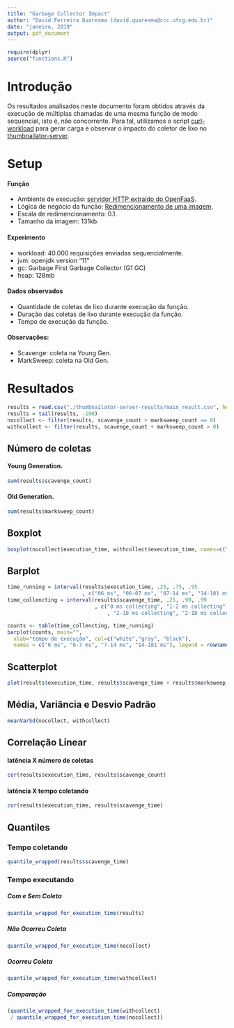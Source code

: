 ```yaml
---
title: "Garbage Collector Impact"
author: "David Ferreira Quaresma (david.quaresma@ccc.ufcg.edu.br)"
date: "janeiro, 2019"
output: pdf_document
---
```


```r
require(dplyr)
source("functions.R")
```

# Introdução
Os resultados analisados neste documento foram obtidos através da execução de múltiplas chamadas de uma mesma função de modo sequencial, isto é, não concorrente. Para tal, utilizamos o script [curl-workload](https://github.com/dfquaresma/pibic-faas/blob/master/analysis/curl-workload.sh) para gerar carga e observar o impacto do coletor de lixo no [thumbnailator-server](https://github.com/dfquaresma/pibic-faas/tree/master/functions/thumbnailator/thumbnailator-server-maven).   

# Setup

#### Função 
- Ambiente de execução: [servidor HTTP extraído do OpenFaaS](https://github.com/dfquaresma/pibic-faas/blob/master/functions/thumbnailator/thumbnailator-server-maven/src/main/java/com/thumbnailator/server/App.java).
- Lógica de negócio da função: [Redimencionamento de uma imagem](https://github.com/dfquaresma/pibic-faas/blob/master/functions/thumbnailator/thumbnailator-server-maven/src/main/java/com/thumbnailator/function/Handler.java).
- Escala de redimencionamento: 0.1.
- Tamanho da imagem: 131kb.

#### Experimento
- workload: 40.000 requisições enviadas sequencialmente.
- jvm: openjdk version "11"
- gc:  Garbage First Garbage Collector (G1 GC) 
- heap: 128mb

#### Dados observados 
- Quantidade de coletas de lixo durante execução da função.
- Duração das coletas de lixo durante execução da função.
- Tempo de execução da função.

#### Observações:
- Scavenge: coleta na Young Gen.
- MarkSweep: coleta na Old Gen.

# Resultados
```r
results = read.csv("./thumbnailator-server-results/main_result.csv", header=T, dec=".")
results = tail(results, -100)
nocollect <- filter(results, scavenge_count + marksweep_count == 0)
withcollect <- filter(results, scavenge_count + marksweep_count > 0)
```

## Número de coletas
#### Young Generation.
```r
sum(results$scavenge_count)
```
#### Old Generation.
```r
sum(results$marksweep_count) 
```

## Boxplot
```r
boxplot(nocollect$execution_time, withcollect$execution_time, names=c("Não Ocorreu Coleta", "Ocorreu Coleta"), main="", outline=FALSE)
```

## Barplot
```r
time_running = interval(results$execution_time, .25, .75, .95
                        , c("06 ms", "06-07 ms", "07-14 ms", "14-181 ms"))
time_collencting = interval(results$scavenge_time, .25, .99, .99
                            , c("0 ms collecting", "1-2 ms collecting"
                                , "2-18 ms collecting", "2-18 ms collecting"))

counts <- table(time_collencting, time_running)
barplot(counts, main="",
  xlab="tempo de execução", col=c("white","gray", "black"),
  names = c("6 ms", "6-7 ms", "7-14 ms", "14-181 ms"), legend = rownames(counts))
```

## Scatterplot
```r
plot(results$execution_time, results$scavenge_time + results$marksweep_time, xlab="tempo de execução (ms)", ylab="duração das coletas", main="Tempo de Execução X Duração das Coletas")
```

## Média, Variância e Desvio Padrão 
```r
meanVarSd(nocollect, withcollect)
```

## Correlação Linear
#### latência X número de coletas
```r
cor(results$execution_time, results$scavenge_count)
```
#### latência X tempo coletando
```r
cor(results$execution_time, results$scavenge_time)
```

## Quantiles
### Tempo coletando
```r
quantile_wrapped(results$scavenge_time)
```
### Tempo executando 
##### Com e Sem Coleta
```r
quantile_wrapped_for_execution_time(results)
```
##### Não Ocorreu Coleta
```r
quantile_wrapped_for_execution_time(nocollect)
```
##### Ocorreu Coleta
```r
quantile_wrapped_for_execution_time(withcollect)
```
##### Comparação
```r
(quantile_wrapped_for_execution_time(withcollect) 
 / quantile_wrapped_for_execution_time(nocollect))
```

